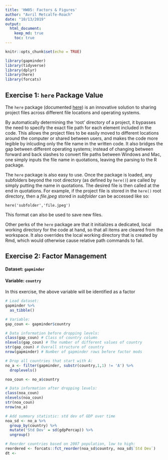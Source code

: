 ```yaml
---
title: 'HW05: Factors & Figures'
author: "Avril Metcalfe-Roach"
date: "10/13/2019"
output: 
  html_document:
    keep_md: true
    toc: true
---
```


```r
knitr::opts_chunk$set(echo = TRUE)
```

```r
library(gapminder)
library(tidyverse)
library(dplyr)
library(here)
library(forcats)
```


## Exercise 1: `here` Package Value

The `here` package (documented [here](https://www.rdocumentation.org/packages/here/versions/0.1)) is an innovative solution to sharing project files across different file locations and operating systems. 

By automatically determining the 'root' directory of a project, it bypasses the need to specify the exact file path for each element included in the code. This allows the project files to be easily moved to different locations around the computer or shared between users, and makes the code more legible by inlcuding only the file name in the written code. It also bridges the gap between different operating systems; instead of changing between forward and back slashes to convert file paths between Windows and Mac, one simply inputs the file name in quotations, leaving the parsing to the R package.

The `here` package is also easy to use. Once the package is loaded, any subfolders beyond the root directory (as defined by `here()`) are called by simply putting the name in quotations. The desired file is then called at the end in quotations. For example, if the project file is stored in the `here()` root directory, then a *file.jpeg* stored in *subfolder* can be accessed like so:

`here('subfolder','file.jpeg')`

This format can also be used to save new files.

Other perks of the `here` package are that it initializes a dedicated, local working directory for the code at hand, so that all items are cleared from the workspace. It also overrides the local working directory that is created by Rmd, which would otherwise cause relative path commands to fail.

## Exercise 2: Factor Management

#### Dataset: `gapminder`
#### Variable: `country`

In this exercise, the above variable will be identified as a factor

```r
# Load dataset:
gapminder %>%
  as_tibble()

# Variable:
gap_coun <- gapminder$country

# Data information before dropping levels:
class(gap_coun) # Class of country column
nlevels(gap_coun) # The number of different values of country
str(gap_coun) # Overall structure of country
nrow(gapminder) # Number of gapminder rows before factor mods

# Drop all countries that start with A:
no_a <- filter(gapminder, substr(country,1,1) != 'A') %>% 
  droplevels()

noa_coun <- no_a$country

# Data information after dropping levels:
class(noa_coun)
nlevels(noa_coun)
str(noa_coun)
nrow(no_a)

# Add summary statistic: std dev of GDP over time
noa_sd <- no_a %>% 
  group_by(country) %>% 
  mutate('Std Dev' = sd(gdpPercap)) %>% 
  ungroup()

# Reorder countries based on 2007 population, low to high:
reordered <- forcats::fct_reorder(noa_sd$country, noa_sd$`Std Dev`)
dt <- 
```

